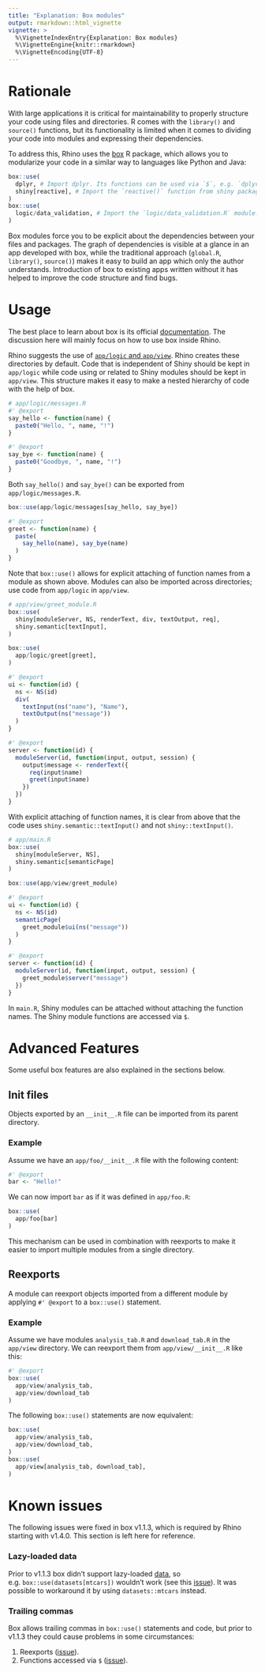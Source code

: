 ```yaml
---
title: "Explanation: Box modules"
output: rmarkdown::html_vignette
vignette: >
  %\VignetteIndexEntry{Explanation: Box modules}
  %\VignetteEngine{knitr::rmarkdown}
  %\VignetteEncoding{UTF-8}
---
```


# Rationale
With large applications it is critical for maintainability
to properly structure your code using files and directories.
R comes with the `library()` and `source()` functions,
but its functionality is limited when it comes
to dividing your code into modules and expressing their dependencies.

To address this, Rhino uses the [box](https://klmr.me/box/) R package,
which allows you to modularize your code in a similar way to languages like Python and Java:
```r
box::use(
  dplyr, # Import dplyr. Its functions can be used via `$`, e.g. `dplyr$filter`.
  shiny[reactive], # Import the `reactive()` function from shiny package.
)
box::use(
  logic/data_validation, # Import the `logic/data_validation.R` module.
)
```

Box modules force you to be explicit about the dependencies between your files and packages.
The graph of dependencies is visible at a glance in an app developed with box,
while the traditional approach (`global.R`, `library()`, `source()`)
makes it easy to build an app which only the author understands.
Introduction of box to existing apps written without it
has helped to improve the code structure and find bugs.

# Usage
The best place to learn about box is its official [documentation](https://klmr.me/box/).
The discussion here will mainly focus on how to use box inside Rhino.

Rhino suggests the use of [`app/logic` and `app/view`](https://appsilon.github.io/rhino/articles/explanation/application-structure.html).
Rhino creates these directories by default.
Code that is independent of Shiny should be kept in `app/logic`
while code using or related to Shiny modules should be kept in `app/view`.
This structure makes it easy to make a nested hierarchy of code with the help of box.

```r
# app/logic/messages.R
#' @export
say_hello <- function(name) {
  paste0("Hello, ", name, "!")
}

#' @export
say_bye <- function(name) {
  paste0("Goodbye, ", name, "!")
}

```

Both `say_hello()` and `say_bye()` can be exported from `app/logic/messages.R`.

```r
box::use(app/logic/messages[say_hello, say_bye])

#' @export
greet <- function(name) {
  paste(
    say_hello(name), say_bye(name)
  )
}

```

Note that `box::use()` allows for explicit attaching of function names from a module as shown above.
Modules can also be imported across directories; use code from `app/logic` in `app/view`.

```r
# app/view/greet_module.R
box::use(
  shiny[moduleServer, NS, renderText, div, textOutput, req],
  shiny.semantic[textInput],
)

box::use(
  app/logic/greet[greet],
)

#' @export
ui <- function(id) {
  ns <- NS(id)
  div(
    textInput(ns("name"), "Name"),
    textOutput(ns("message"))
  )
}

#' @export
server <- function(id) {
  moduleServer(id, function(input, output, session) {
    output$message <- renderText({
      req(input$name)
      greet(input$name)
    })
  })
}

```

With explicit attaching of function names, it is clear from above that the code
uses `shiny.semantic::textInput()` and not `shiny::textInput()`.

```r
# app/main.R
box::use(
  shiny[moduleServer, NS],
  shiny.semantic[semanticPage]
)

box::use(app/view/greet_module)

#' @export
ui <- function(id) {
  ns <- NS(id)
  semanticPage(
    greet_module$ui(ns("message"))
  )
}

#' @export
server <- function(id) {
  moduleServer(id, function(input, output, session) {
    greet_module$server("message")
  })
}

```

In `main.R`, Shiny modules can be attached without attaching the function names.
The Shiny module functions are accessed via `$`.

# Advanced Features
Some useful box features are also explained in the sections below.

## Init files
Objects exported by an `__init__.R` file can be imported from its parent directory.

### Example
Assume we have an `app/foo/__init__.R` file with the following content:
```r
#' @export
bar <- "Hello!"
```

We can now import `bar` as if it was defined in `app/foo.R`:
```r
box::use(
  app/foo[bar]
)
```

This mechanism can be used in combination with reexports
to make it easier to import multiple modules from a single directory.

## Reexports
A module can reexport objects imported from a different module
by applying `#' @export` to a `box::use()` statement.

### Example
Assume we have modules `analysis_tab.R` and `download_tab.R` in the `app/view` directory.
We can reexport them from `app/view/__init__.R` like this:
```r
#' @export
box::use(
  app/view/analysis_tab,
  app/view/download_tab
)
```

The following `box::use()` statements are now equivalent:
```r
box::use(
  app/view/analysis_tab,
  app/view/download_tab,
)
box::use(
  app/view[analysis_tab, download_tab],
)
```

# Known issues

The following issues were fixed in box v1.1.3, which is required by Rhino starting with v1.4.0.
This section is left here for reference.

### Lazy-loaded data

Prior to v1.1.3 box didn't support lazy-loaded [data](https://r-pkgs.org/data.html#data-data),
so e.g. `box::use(datasets[mtcars])` wouldn't work
(see this [issue](https://github.com/klmr/box/issues/219)).
It was possible to workaround it by using `datasets::mtcars` instead.

### Trailing commas

Box allows trailing commas in `box::use()` statements and code,
but prior to v1.1.3 they could cause problems in some circumstances:

1. Reexports ([issue](https://github.com/klmr/box/issues/263)).
2. Functions accessed via `$` ([issue](https://github.com/klmr/box/issues/266)).
